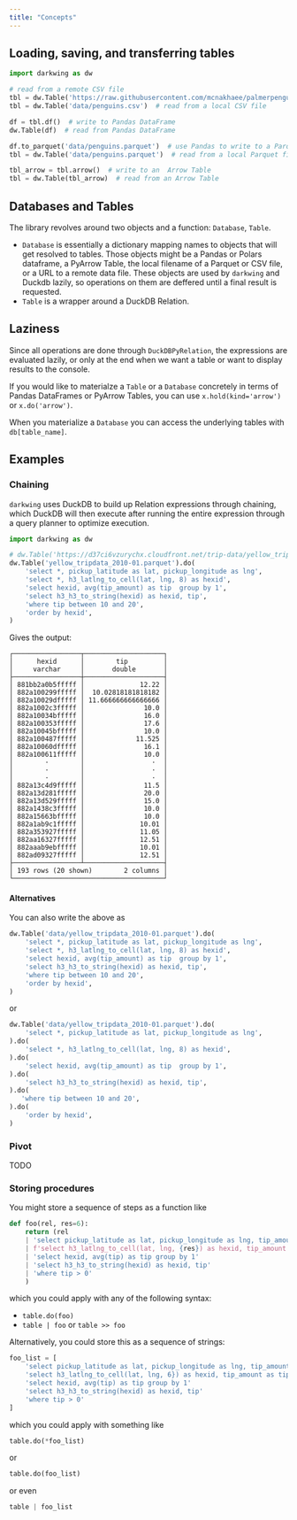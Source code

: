 ```yaml
---
title: "Concepts"
---
```


## Loading, saving, and transferring tables

```python
import darkwing as dw

# read from a remote CSV file
tbl = dw.Table('https://raw.githubusercontent.com/mcnakhaee/palmerpenguins/refs/heads/master/palmerpenguins/data/penguins.csv')
tbl = dw.Table('data/penguins.csv')  # read from a local CSV file

df = tbl.df()  # write to Pandas DataFrame
dw.Table(df)  # read from Pandas DataFrame

df.to_parquet('data/penguins.parquet')  # use Pandas to write to a Parquet file
tbl = dw.Table('data/penguins.parquet')  # read from a local Parquet file

tbl_arrow = tbl.arrow()  # write to an  Arrow Table
tbl = dw.Table(tbl_arrow)  # read from an Arrow Table
```


## Databases and Tables

The library revolves around two objects and a function: `Database`, `Table`.

- `Database` is essentially a dictionary mapping names to objects that will get resolved to tables. Those objects might be a Pandas or Polars dataframe, a PyArrow Table, the local filename of a Parquet or CSV file, or a URL to a remote data file. These objects are used by `darkwing` and Duckdb lazily, so operations on them are deffered until a final result is requested.
- `Table` is a wrapper around a DuckDB Relation.


## Laziness

Since all operations are done through `DuckDBPyRelation`, the expressions are evaluated lazily, or only at the end when we want a table or want to display results to the console.

If you would like to materialze a `Table` or a `Database` concretely in terms of Pandas DataFrames or PyArrow Tables, you can use `x.hold(kind='arrow')` or ` x.do('arrow')`.

When you materialize a `Database` you can access the underlying tables with `db[table_name]`.

## Examples

### Chaining

`darkwing` uses DuckDB to build up Relation expressions through chaining, which DuckDB
will then execute after running the entire expression through a query planner to optimize
execution.

```python
import darkwing as dw

# dw.Table('https://d37ci6vzurychx.cloudfront.net/trip-data/yellow_tripdata_2010-01.parquet')
dw.Table('yellow_tripdata_2010-01.parquet').do(
    'select *, pickup_latitude as lat, pickup_longitude as lng',
    'select *, h3_latlng_to_cell(lat, lng, 8) as hexid',
    'select hexid, avg(tip_amount) as tip  group by 1',
    'select h3_h3_to_string(hexid) as hexid, tip',
    'where tip between 10 and 20',
    'order by hexid',
)
```

Gives the output:

```
┌─────────────────┬────────────────────┐
│      hexid      │        tip         │
│     varchar     │       double       │
├─────────────────┼────────────────────┤
│ 881bb2a0b5fffff │              12.22 │
│ 882a100299fffff │  10.02818181818182 │
│ 882a10029dfffff │ 11.666666666666666 │
│ 882a1002c3fffff │               10.0 │
│ 882a10034bfffff │               16.0 │
│ 882a100353fffff │               17.6 │
│ 882a10045bfffff │               10.0 │
│ 882a100487fffff │             11.525 │
│ 882a10060dfffff │               16.1 │
│ 882a100611fffff │               10.0 │
│        ·        │                 ·  │
│        ·        │                 ·  │
│        ·        │                 ·  │
│ 882a13c4d9fffff │               11.5 │
│ 882a13d281fffff │               20.0 │
│ 882a13d529fffff │               15.0 │
│ 882a1438c3fffff │               10.0 │
│ 882a15663bfffff │               10.0 │
│ 882a1ab9c1fffff │              10.01 │
│ 882a353927fffff │              11.05 │
│ 882aa16327fffff │              12.51 │
│ 882aaab9ebfffff │              10.01 │
│ 882ad09327fffff │              12.51 │
├─────────────────┴────────────────────┤
│ 193 rows (20 shown)        2 columns │
└──────────────────────────────────────┘
```

#### Alternatives

You can also write the above as

```python
dw.Table('data/yellow_tripdata_2010-01.parquet').do(
    'select *, pickup_latitude as lat, pickup_longitude as lng',
    'select *, h3_latlng_to_cell(lat, lng, 8) as hexid',
    'select hexid, avg(tip_amount) as tip  group by 1',
    'select h3_h3_to_string(hexid) as hexid, tip',
    'where tip between 10 and 20',
    'order by hexid',
)
```

or

```python
dw.Table('data/yellow_tripdata_2010-01.parquet').do(
    'select *, pickup_latitude as lat, pickup_longitude as lng',
).do(
    'select *, h3_latlng_to_cell(lat, lng, 8) as hexid',
).do(
    'select hexid, avg(tip_amount) as tip  group by 1',
).do(
    'select h3_h3_to_string(hexid) as hexid, tip',
).do(
   'where tip between 10 and 20',
).do(
    'order by hexid',
)
```

### Pivot

TODO

### Storing procedures

You might store a sequence of steps as a function like

```python
def foo(rel, res=6):
    return (rel
    | 'select pickup_latitude as lat, pickup_longitude as lng, tip_amount'       
    | f'select h3_latlng_to_cell(lat, lng, {res}) as hexid, tip_amount as tip'
    | 'select hexid, avg(tip) as tip group by 1'
    | 'select h3_h3_to_string(hexid) as hexid, tip'
    | 'where tip > 0'
    )
```

which you could apply with any of the following syntax:

- `table.do(foo)`
- `table | foo` or `table >> foo`

Alternatively, you could store this as a sequence of strings:

```python
foo_list = [
    'select pickup_latitude as lat, pickup_longitude as lng, tip_amount'       
    'select h3_latlng_to_cell(lat, lng, 6}) as hexid, tip_amount as tip'
    'select hexid, avg(tip) as tip group by 1'
    'select h3_h3_to_string(hexid) as hexid, tip'
    'where tip > 0'
]
```

which you could apply with something like

```python
table.do(*foo_list)
```

or

```python
table.do(foo_list)
```

or even

```python
table | foo_list
```

